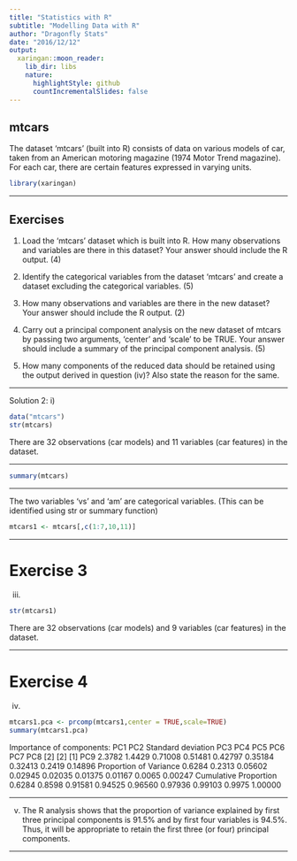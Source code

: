 ```yaml
---
title: "Statistics with R"
subtitle: "Modelling Data with R"
author: "Dragonfly Stats"
date: "2016/12/12"
output:
  xaringan::moon_reader:
    lib_dir: libs
    nature:
      highlightStyle: github
      countIncrementalSlides: false
---
```


## mtcars

The dataset ‘mtcars’ (built into R) consists of data on various models of car, taken from an American motoring magazine (1974 Motor Trend magazine). 
For each car, there are certain features expressed in varying units.

```r
library(xaringan)
```

---


## Exercises



1. Load the ‘mtcars’ dataset which is built into R. How many observations and variables
are there in this dataset? Your answer should include the R output. (4)
2. Identify the categorical variables from the dataset ‘mtcars’ and create a dataset
excluding the categorical variables. (5)
3. How many observations and variables are there in the new dataset? Your answer
should include the R output. (2)

4. Carry out a principal component analysis on the new dataset of mtcars by passing two
arguments, ‘center’ and ‘scale’ to be TRUE. Your answer should include a summary
of the principal component analysis. (5)
5. How many components of the reduced data should be retained using the output
derived in question (iv)? Also state the reason for the same.

---

Solution 2:
i)
```r
data("mtcars")
str(mtcars)
```

There are 32 observations (car models) and 11 variables (car features) in the dataset.


---

```r
summary(mtcars)
```

---

The two variables ‘vs’ and ‘am’ are categorical variables. (This can be identified using str or summary function)

```r
mtcars1 <- mtcars[,c(1:7,10,11)]
```

---



Exercise 3
==================================================
iii)

```r
str(mtcars1)
```

There are 32 observations (car models) and 9 variables (car features) in the dataset.


---


Exercise 4
==================================================
iv)


```r
mtcars1.pca <- prcomp(mtcars1,center = TRUE,scale=TRUE)
summary(mtcars1.pca)
```
Importance of components:
PC1 PC2
Standard deviation
PC3
PC4
PC5
PC6
PC7 PC8
[2]
[2]
[1]
PC9
2.3782 1.4429 0.71008 0.51481 0.42797 0.35184 0.32413 0.2419 0.14896
Proportion of Variance 0.6284 0.2313 0.05602 0.02945 0.02035 0.01375 0.01167 0.0065 0.00247
Cumulative Proportion 0.6284 0.8598 0.91581 0.94525 0.96560 0.97936 0.99103 0.9975 1.00000

---

v)
The R analysis shows that the proportion of variance explained by first three principal components is 91.5% and by
first four variables is 94.5%.
Thus, it will be appropriate to retain the first three (or four) principal components.

---
